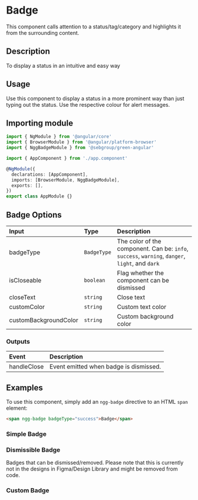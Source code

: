 
# Badge

This component calls attention to a status/tag/category and highlights it from the surrounding content.

## Description

To display a status in an intuitive and easy way

## Usage

Use this component to display a status in a more prominent way than just typing out the status. Use the respective colour for alert messages.

## Importing module

```typescript
import { NgModule } from '@angular/core'
import { BrowserModule } from '@angular/platform-browser'
import { NggBadgeModule } from '@sebgroup/green-angular'

import { AppComponent } from './app.component'

@NgModule({
  declarations: [AppComponent],
  imports: [BrowserModule, NggBadgeModule],
  exports: [],
})
export class AppModule {}
```

## Badge Options

|Input|Type|Description|
|:--------|:----------|:------|
|badgeType|`BadgeType`|The color of the component. Can be: `info`, `success`, `warning`, `danger`, `light`, and `dark`|
|isCloseable|`boolean`|Flag whether the component can be dismissed|
|closeText|`string`|Close text|
|customColor|`string`|Custom text color|
|customBackgroundColor|`string`|Custom background color|

### Outputs

|Event|Description|
|:--------|:------|
|handleClose|Event emitted when badge is dismissed.|

## Examples

To use this component, simply add an `ngg-badge` directive to an HTML `span` element:

```html
<span ngg-badge badgeType="success">Badge</span>
```

### Simple Badge

<Canvas>
  <Story id="components-badge--default" />
</Canvas>

### Dismissible Badge

Badges that can be dismissed/removed. Please note that this is currently not in the designs in Figma/Design Library and might be removed from code.

<Canvas>
  <Story id="components-badge--dismissible" />
</Canvas>

### Custom Badge

<Canvas>
  <Story id="components-badge--custom" />
</Canvas>
